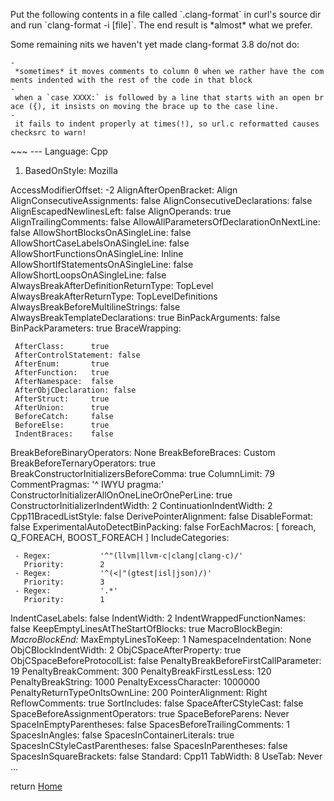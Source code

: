 Put the following contents in a file called `.clang-format` in curl's source dir and run `clang-format -i [file]`. The end result is *almost* what we prefer.

Some remaining nits we haven't yet made clang-format 3.8 do/not do:

 - *sometimes* it moves comments to column 0 when we rather have the comments indented with the rest of the code in that block
 - when a `case XXXX:` is followed by a line that starts with an open brace ({), it insists on moving the brace up to the case line.
 - it fails to indent properly at times(!), so url.c reformatted causes checksrc to warn!

~~~
---
Language:        Cpp
# BasedOnStyle:  Mozilla
AccessModifierOffset: -2
AlignAfterOpenBracket: Align
AlignConsecutiveAssignments: false
AlignConsecutiveDeclarations: false
AlignEscapedNewlinesLeft: false
AlignOperands:   true
AlignTrailingComments: false
AllowAllParametersOfDeclarationOnNextLine: false
AllowShortBlocksOnASingleLine: false
AllowShortCaseLabelsOnASingleLine: false
AllowShortFunctionsOnASingleLine: Inline
AllowShortIfStatementsOnASingleLine: false
AllowShortLoopsOnASingleLine: false
AlwaysBreakAfterDefinitionReturnType: TopLevel
AlwaysBreakAfterReturnType: TopLevelDefinitions
AlwaysBreakBeforeMultilineStrings: false
AlwaysBreakTemplateDeclarations: true
BinPackArguments: false
BinPackParameters: true
BraceWrapping:
  AfterClass:      true
  AfterControlStatement: false
  AfterEnum:       true
  AfterFunction:   true
  AfterNamespace:  false
  AfterObjCDeclaration: false
  AfterStruct:     true
  AfterUnion:      true
  BeforeCatch:     false
  BeforeElse:      true
  IndentBraces:    false
BreakBeforeBinaryOperators: None
BreakBeforeBraces: Custom
BreakBeforeTernaryOperators: true
BreakConstructorInitializersBeforeComma: true
ColumnLimit:     79
CommentPragmas:  '^ IWYU pragma:'
ConstructorInitializerAllOnOneLineOrOnePerLine: true
ConstructorInitializerIndentWidth: 2
ContinuationIndentWidth: 2
Cpp11BracedListStyle: false
DerivePointerAlignment: false
DisableFormat:   false
ExperimentalAutoDetectBinPacking: false
ForEachMacros:   [ foreach, Q_FOREACH, BOOST_FOREACH ]
IncludeCategories:
  - Regex:           '^"(llvm|llvm-c|clang|clang-c)/'
    Priority:        2
  - Regex:           '^(<|"(gtest|isl|json)/)'
    Priority:        3
  - Regex:           '.*'
    Priority:        1
IndentCaseLabels: false
IndentWidth:     2
IndentWrappedFunctionNames: false
KeepEmptyLinesAtTheStartOfBlocks: true
MacroBlockBegin: ''
MacroBlockEnd:   ''
MaxEmptyLinesToKeep: 1
NamespaceIndentation: None
ObjCBlockIndentWidth: 2
ObjCSpaceAfterProperty: true
ObjCSpaceBeforeProtocolList: false
PenaltyBreakBeforeFirstCallParameter: 19
PenaltyBreakComment: 300
PenaltyBreakFirstLessLess: 120
PenaltyBreakString: 1000
PenaltyExcessCharacter: 1000000
PenaltyReturnTypeOnItsOwnLine: 200
PointerAlignment: Right
ReflowComments:  true
SortIncludes:    false
SpaceAfterCStyleCast: false
SpaceBeforeAssignmentOperators: true
SpaceBeforeParens: Never
SpaceInEmptyParentheses: false
SpacesBeforeTrailingComments: 1
SpacesInAngles:  false
SpacesInContainerLiterals: true
SpacesInCStyleCastParentheses: false
SpacesInParentheses: false
SpacesInSquareBrackets: false
Standard:        Cpp11
TabWidth:        8
UseTab:          Never
...


return [[Home]]